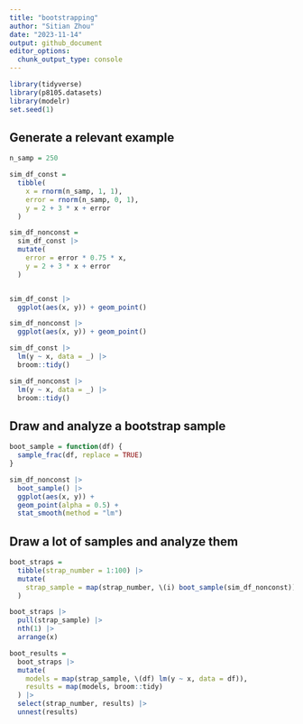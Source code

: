 ```yaml
---
title: "bootstrapping"
author: "Sitian Zhou"
date: "2023-11-14"
output: github_document
editor_options: 
  chunk_output_type: console
---
```



```r
library(tidyverse)
library(p8105.datasets)
library(modelr)
set.seed(1)
```


## Generate a relevant example

```r
n_samp = 250

sim_df_const = 
  tibble(
    x = rnorm(n_samp, 1, 1),
    error = rnorm(n_samp, 0, 1),
    y = 2 + 3 * x + error
  )

sim_df_nonconst =
  sim_df_const |> 
  mutate(
    error = error * 0.75 * x,
    y = 2 + 3 * x + error
  )


sim_df_const |> 
  ggplot(aes(x, y)) + geom_point()

sim_df_nonconst |> 
  ggplot(aes(x, y)) + geom_point()

```


```r
sim_df_const |> 
  lm(y ~ x, data = _) |> 
  broom::tidy()

sim_df_nonconst |> 
  lm(y ~ x, data = _) |> 
  broom::tidy()
```


## Draw and analyze a bootstrap sample

```r
boot_sample = function(df) {
  sample_frac(df, replace = TRUE)
}
```


```r
sim_df_nonconst |> 
  boot_sample() |> 
  ggplot(aes(x, y)) + 
  geom_point(alpha = 0.5) +
  stat_smooth(method = "lm")
```


## Draw a lot of samples and analyze them
```r
boot_straps = 
  tibble(strap_number = 1:100) |> 
  mutate(
    strap_sample = map(strap_number, \(i) boot_sample(sim_df_nonconst))
  )

boot_straps |> 
  pull(strap_sample) |> 
  nth(1) |> 
  arrange(x)
```


```r
boot_results = 
  boot_straps |> 
  mutate(
    models = map(strap_sample, \(df) lm(y ~ x, data = df)),
    results = map(models, broom::tidy)
  ) |> 
  select(strap_number, results) |> 
  unnest(results)
```













